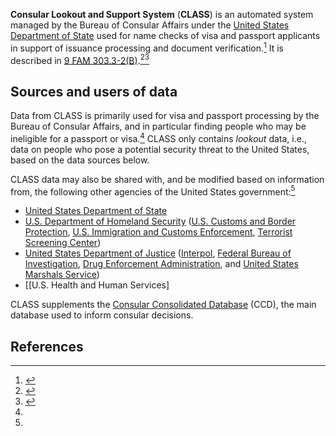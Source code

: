 '''Consular Lookout and Support System''' ('''CLASS''') is an automated system managed by the Bureau of Consular Affairs under the [[United States Department of State]] used for name checks of visa and passport applicants in support of issuance processing and document verification.<ref name=pia>{{cite web|url = https://2001-2009.state.gov/documents/organization/96128.pdf|title = U.S. Department of State Privacy Impact Assessment Summary: Consular Lookout and Support System (CLASS)|date = May 22, 2007|accessdate = November 21, 2017|publisher = [[United States Department of State]]}}</ref> It is described in [[Foreign Affairs Manual|9 FAM 303.3-2(B)]].<ref>{{cite web|url = https://fam.state.gov/fam/09FAM/09FAM030303.html|title = 9 FAM 303.3 (U) CLASS - CONSULAR LOOKOUT AND SUPPORT SYSTEM|date = August 11, 2017|accessdate = November 21, 2017}}</ref><ref>{{cite web|url = http://international.cua.edu/ImmigrationBasics/arrests.cfm|title = The Effect of Unlawful Behavior on Immigration Status|publisher = The Catholic University of America|accessdate = November 21, 2017}}</ref>

== Sources and users of data ==

Data from CLASS is primarily used for visa and passport processing by the Bureau of Consular Affairs, and in particular finding people who may be ineligible for a passport or visa.<ref name=pia/> CLASS only contains ''lookout'' data, i.e., data on people who pose a potential security threat to the United States, based on the data sources below.

CLASS data may also be shared with, and be modified based on information from, the following other agencies of the United States government:<ref name=pia/>

* [[United States Department of State]]
* [[U.S. Department of Homeland Security]] ([[U.S. Customs and Border Protection]], [[U.S. Immigration and Customs Enforcement]], [[Terrorist Screening Center]])
* [[United States Department of Justice]] ([[Interpol]], [[Federal Bureau of Investigation]], [[Drug Enforcement Administration]], and [[United States Marshals Service]])
* [[U.S. Health and Human Services]

CLASS supplements the [[Consular Consolidated Database]] (CCD), the main database used to inform consular decisions.

== References ==

{{reflist|30em}}

